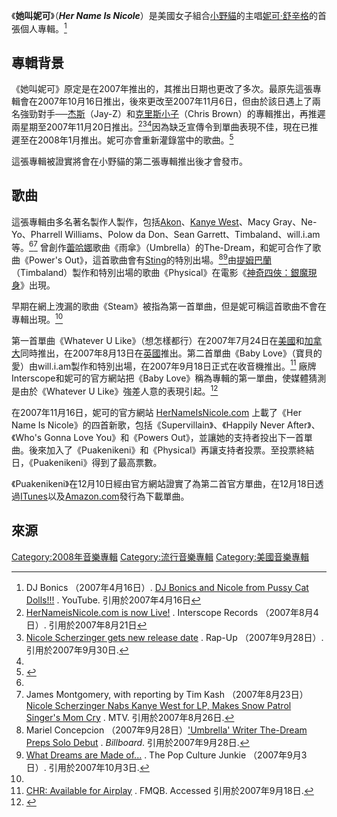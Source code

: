 {{Infobox Album
|Name = Her Name Is Nicole
|Type = [[錄音室專輯|錄音室專輯]]
|Artist = [[妮可·舒辛格|妮可·舒辛格]]
|Cover =
|Released = 
|Recorded = 2006年至2007年
|Genre = [[流行音樂|流行音樂]]、[[舞蹈音樂|舞蹈音樂]]、[[節奏藍調|節奏藍調]]、[[Hip_Hop|Hip Hop]]
|Length = 
|Label = A&M、Interscope
|Producer = [[Akon|Akon]]、Dr. Dre、Gary Lightbody、[[Kanye_West|Kanye West]]、Macy Gray、Mad Scientist、Ne-Yo、The Neptunes、Pharrell Williams、Polow da Don、Sean Garrett、Timbaland、will.i.am、Danja
|Reviews =
}}
《'''她叫妮可'''》（'''''Her Name Is Nicole'''''）是美國女子組合[[小野貓|小野貓]]的主唱[[妮可·舒辛格|妮可·舒辛格]]的首張個人專輯。<ref name=youtube>DJ Bonics （2007年4月16日）. [http://www.youtube.com/watch?v=0LyYnwDI3n8 DJ Bonics and Nicole from Pussy Cat Dolls!!!] {{Wayback|url=http://www.youtube.com/watch?v=0LyYnwDI3n8 |date=20160410073711 }}. YouTube. 引用於2007年4月16日</ref>

== 專輯背景 ==
《她叫妮可》原定是在2007年推出的，其推出日期也更改了多次。最原先這張專輯會在2007年10月16日推出，後來更改至2007年11月6日，但由於該日遇上了兩名強勁對手──[[杰斯|杰斯]]（Jay-Z）和[[克里斯小子|克里斯小子]]（Chris Brown）的專輯推出，再推遲兩星期至2007年11月20日推出。<ref>[http://www.interscope.com/artist/news/default.aspx/nid/8471/aid/455 HerNameisNicole.com is now Live!] {{Wayback|url=http://www.interscope.com/artist/news/default.aspx/nid/8471/aid/455 |date=20071011070445 }}. Interscope Records （2007年8月4日）. 引用於2007年8月21日</ref><ref name=finalrelease>[http://www.rap-up.com/2007/09/28/nicole-scherzinger-gets-new-release-date/ Nicole Scherzinger gets new release date] {{Wayback|url=http://www.rap-up.com/2007/09/28/nicole-scherzinger-gets-new-release-date/ |date=20071122174521 }}. Rap-Up （2007年9月28日）. 引用於2007年9月30日.</ref><ref name=finalrelease/>因為缺乏宣傳令到單曲表現不佳，現在已推遲至在2008年1月推出。妮可亦會重新灌錄當中的歌曲。<ref>{{cite web |url=http://hollywoodinsider.ew.com/2007/10/nicole-scherzin.html |title=存档副本 |accessdate=2007-11-10 |deadurl=yes |archiveurl=https://web.archive.org/web/20071102080450/http://hollywoodinsider.ew.com/2007/10/nicole-scherzin.html |archivedate=2007-11-02 }}</ref>  
{{cquote|我很高興我能夠把全副精神放在製作自己的音樂上，這是我一生人一直努力的夢想，能夠實現這夢想是對我努力的最大報酬。<ref>[http://uk.news.yahoo.com/itn/20071031/ten-pussycat-goes-it-alone-ea4616c_1.html]{{dead link|date=2017年12月 |bot=InternetArchiveBot |fix-attempted=yes }}</ref>|}}

這張專輯被證實將會在小野貓的第二張專輯推出後才會發市。

== 歌曲 ==
這張專輯由多名著名製作人製作，包括[[Akon|Akon]]、[[Kanye_West|Kanye West]]、Macy Gray、Ne-Yo、Pharrell Williams、Polow da Don、Sean Garrett、Timbaland、will.i.am等。<ref name=youtube/><ref name=nicole>James Montgomery, with reporting by Tim Kash （2007年8月23日）[http://www.mtv.com/news/articles/1567662/20070822/scherzinger__nicole.jhtml Nicole Scherzinger Nabs Kanye West for LP, Makes Snow Patrol Singer's Mom Cry] {{Wayback|url=http://www.mtv.com/news/articles/1567662/20070822/scherzinger__nicole.jhtml |date=20081226225953 }}. MTV. 引用於2007年8月26日.</ref> 曾創作[[蕾哈娜|蕾哈娜]]歌曲《雨傘》（Umbrella）的The-Dream，和妮可合作了歌曲《Power's Out》，這首歌曲會有[[Sting|Sting]]的特別出場。<ref name=billboard>Mariel Concepcion （2007年9月28日）[http://www.billboard.com/bbcom/news/article_display.jsp?vnu_content_id=1003648655 'Umbrella' Writer The-Dream Preps Solo Debut] {{Wayback|url=http://www.billboard.com/bbcom/news/article_display.jsp?vnu_content_id=1003648655 |date=20071011115410 }}. ''Billboard''. 引用於2007年9月28日.</ref><ref name=popculture>[http://thepopculturejunkie.blogspot.com/2007/09/what-dreams-are-made-of.html What Dreams are Made of...] {{WebCite|url=https://www.webcitation.org/67HIyGzCB?url=http://thepopculturejunkie.blogspot.com/2007/09/what-dreams-are-made-of.html |date=20120429044840 |dateformat=iso }}. The Pop Culture Junkie （2007年9月3日）. 引用於2007年10月3日.</ref>由[[提姆巴蘭|提姆巴蘭]]（Timbaland）製作和特別出場的歌曲《Physical》在電影《[[神奇四俠：銀魔現身|神奇四俠：銀魔現身]]》出現。

早期在網上洩漏的歌曲《Steam》被指為第一首單曲，但是妮可稱這首歌曲不會在專輯出現。<ref name=youtube/>

第一首單曲《Whatever U Like》（想怎樣都行）在2007年7月24日在[[美國|美國]]和[[加拿大|加拿大]]同時推出，在2007年8月13日在[[英國|英國]]推出。第二首單曲《Baby Love》（寶貝的愛）由will.i.am製作和特別出場，在2007年9月18日正式在收音機推出。<ref>[http://www.fmqb.com/Article.asp?id=16691 CHR: Available for Airplay] {{WebCite|url=https://www.webcitation.org/5njLzoUKg?url=http://www.fmqb.com/Article.asp?id=16691 |date=20100222105006 |dateformat=iso }}. FMQB. Accessed 引用於2007年9月18日.</ref> 廠牌Interscope和妮可的官方網站把《Baby Love》稱為專輯的第一單曲，使媒體猜測是由於《Whatever U Like》強差人意的表現引起。<ref>{{Cite web |url=http://www.buddytv.com/articles/pussycat-dolls-present-the-search-for-the-next-doll/pussycat-dolls-trouble-ahead-f-12043.aspx |title=存档副本 |access-date=2007-11-10 |archive-url=https://web.archive.org/web/20071111023936/http://www.buddytv.com/articles/pussycat-dolls-present-the-search-for-the-next-doll/pussycat-dolls-trouble-ahead-f-12043.aspx |archive-date=2007-11-11 |dead-url=yes }}</ref>

在2007年11月16日，妮可的官方網站 [http://www.hernameisnicole.com/ HerNameIsNicole.com]{{WebCite|url=https://www.webcitation.org/67RpwIBxe?url=http://www.nicolescherzingermusic.com/ |date=20120506025846 |dateformat=iso }} 上載了《Her Name Is Nicole》的四首新歌，包括《Supervillain》、《Happily Never After》、《Who's Gonna Love You》和《Powers Out》，並讓她的支持者投出下一首單曲。後來加入了《Puakenikeni》和《Physical》再讓支持者投票。至投票終結日，《Puakenikeni》得到了最高票數。

《Puakenikeni》在12月10日經由官方網站證實了為第二首官方單曲，在12月18日透過[[ITunes|ITunes]]以及[[Amazon.com|Amazon.com]]發行為下載單曲。



== 來源 ==
<div class="references-small">
<references />
</div>

[[Category:2008年音樂專輯|Category:2008年音樂專輯]]
[[Category:流行音樂專輯|Category:流行音樂專輯]]
[[Category:美國音樂專輯|Category:美國音樂專輯]]